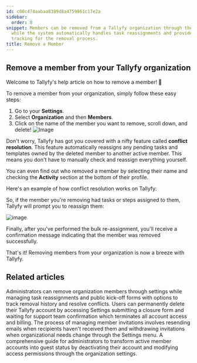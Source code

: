 ```yaml
---
id: c00c474aabaa8389d8a4759861c17e2a
sidebar:
  order: 8
snippet: Members can be removed from a Tallyfy organization through the Settings menu
  while the system automatically handles task reassignments and provides activity
  tracking for the removal process.
title: Remove a Member
---
```


## Remove a member from your Tallyfy organization

Welcome to Tallyfy's help article on how to remove a member! 🎉

To remove a member from your organization, simply follow these easy steps:

1. Go to your **Settings**.
2. Select **Organization** and then **Members**.
3. Click on the name of the member you want to remove, scroll down, and delete!
![Image](https://screenshots.tallyfy.com/tallyfy%2Fpro%2Fdesktop-light-remove-member.png)

Don't worry, Tallyfy has got you covered with a nifty feature called **conflict resolution**. This feature automatically reassigns any pending tasks and templates owned by the deleted member to another active member. This means you don't have to manually check and reassign everything yourself.

You can even find out who removed a member by selecting their name and checking the **Activity** section at the bottom of their profile.

Here's an example of how conflict resolution works on Tallyfy:


So, if the member you're removing had tasks or steps assigned to them, Tallyfy will prompt you to reassign them:

![image](https://screenshots.tallyfy.com/tallyfy%2Fpro%2Fdesktop-light-conflict-resolution-example.png)

Finally, after you've performed the bulk re-assignment, you'll receive a confirmation message indicating that the member was removed successfully.

That's it! Removing members from your organization is now a breeze with Tallyfy.


## Related articles
<CardGrid>
<LinkTitleCard header="<b>Members > How to remove a member</b>" href="/products/pro/documenting/members/how-can-i-remove-a-member-from-my-tallyfy-organization/" > Administrators can remove organization members through settings while managing task reassignments and public kick-off forms with options to track removal history and resolve conflicts. </LinkTitleCard>
<LinkTitleCard header="<b>Personal Settings > Cancel and delete your Tallyfy account</b>" href="/products/pro/settings/personal-settings/how-can-i-cancel-and-delete-my-tallyfy-account/" > Users can permanently delete their Tallyfy account by accessing Settings submitting a closure form and waiting for support team confirmation which terminates all account access and billing. </LinkTitleCard>
<LinkTitleCard header="<b>Members > Resending or withdrawing invites</b>" href="/products/pro/documenting/members/how-to-resend-or-withdraw-invites-in-tallyfy/" > The process of managing member invitations involves resending emails when recipients haven't received them and withdrawing invitations when organizational needs change through the Settings menu. </LinkTitleCard>
<LinkTitleCard header="<b>Members > Convert a member to a guest</b>" href="/products/pro/documenting/members/convert-member-to-guest/" > A comprehensive guide for administrators to transform active member accounts into guest status by deactivating their account and modifying access permissions through the organization settings. </LinkTitleCard>
</CardGrid>